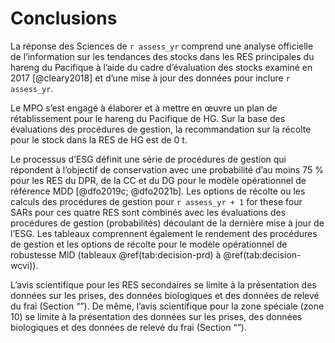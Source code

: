 # Conclusions

La réponse des Sciences de `r assess_yr` comprend une analyse officielle de l’information sur les tendances des stocks dans les RES principales du hareng du Pacifique à l’aide du cadre d’évaluation des stocks examiné en 2017 [@cleary2018] et d’une mise à jour des données pour inclure `r assess_yr`.

Le MPO s’est engagé à élaborer et à mettre en œuvre un plan de rétablissement pour le hareng du Pacifique de HG. Sur la base des évaluations des procédures de gestion, la recommandation sur la récolte pour le stock dans la RES de HG est de 0&nbsp;t.

Le processus d’ESG définit une série de procédures de gestion qui répondent à l’objectif de conservation avec une probabilité d’au moins 75 % pour les RES du DPR, de la CC et du DG pour le modèle opérationnel de référence MDD [@dfo2019c; @dfo2021b]. Les options de récolte ou les calculs des procédures de gestion pour `r assess_yr + 1` for these four SARs pour ces quatre RES sont combinés avec les évaluations des procédures de gestion (probabilités) découlant de la dernière mise à jour de l’ESG. Les tableaux comprennent également le rendement des procédures de gestion et les options de récolte pour le modèle opérationnel de robustesse MID (tableaux \@ref(tab:decision-prd) à \@ref(tab:decision-wcvi)).

L’avis scientifique pour les RES secondaires se limite à la présentation des données sur les prises, des données biologiques et des données de relevé du frai (Section "\nameref{sec:app-minor}"). De même, l’avis scientifique pour la zone spéciale (zone 10) se limite à la présentation des données sur les prises, des données biologiques et des données de relevé du frai (Section "\nameref{sec:app-special}").
